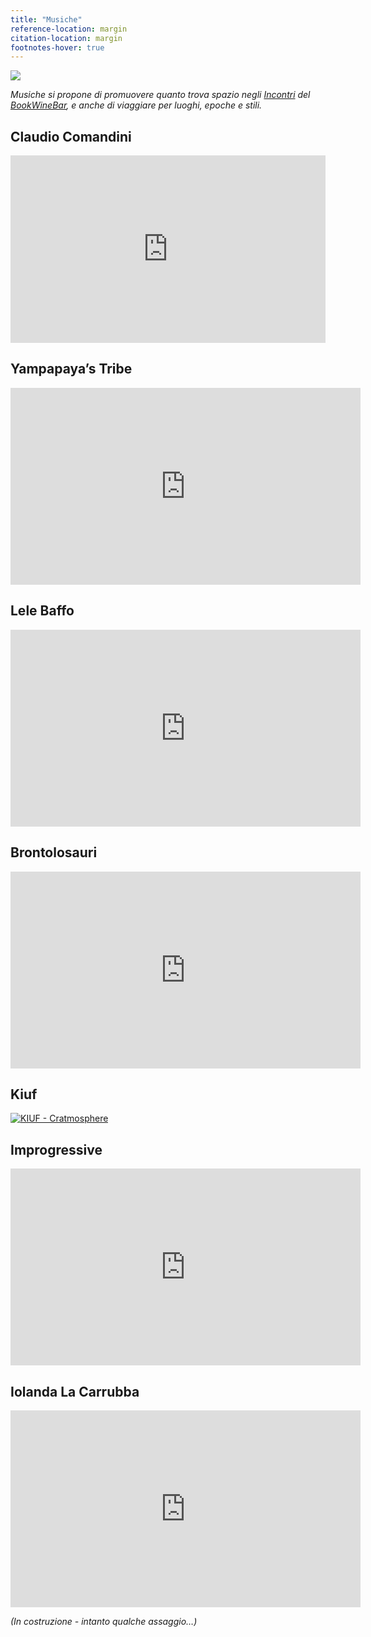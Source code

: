 ```yaml
---
title: "Musiche"
reference-location: margin
citation-location: margin
footnotes-hover: true
---
```


![](images/immagini_bookwinebar/bar/Musici.JPG){fig-align="center"}

*Musiche si propone di promuovere quanto trova spazio negli [Incontri](https://grandtour.shop/incontri.html) del [BookWineBar](https://grandtour.shop/bookwinebar.html), e anche di viaggiare per luoghi, epoche e stili.*


## Claudio Comandini

<iframe width="100%" height="300" scrolling="no" frameborder="no"  src="https://w.soundcloud.com/player/?url=https%3A//api.soundcloud.com/tracks/115271608&color=%23ff5500&auto_play=false&hide_related=false&show_comments=true&show_user=true&show_reposts=false&show_teaser=true&visual=true"></iframe></div>


## Yampapaya's Tribe

<iframe width="560" height="315" src="https://www.youtube.com/embed/Vb628fmrEQM?si=Hpl0UJPw6g7c2Rax" title="YouTube video player" frameborder="0" allow="accelerometer; autoplay; clipboard-write; encrypted-media; gyroscope; picture-in-picture; web-share" referrerpolicy="strict-origin-when-cross-origin" allowfullscreen>

</iframe>


## Lele Baffo

<iframe width="560" height="315" src="https://www.youtube.com/embed/v_V1Iwwk8tg?si=rO1LQSMNMSbiFcrJ" title="YouTube video player" frameborder="0" allow="accelerometer; autoplay; clipboard-write; encrypted-media; gyroscope; picture-in-picture; web-share" referrerpolicy="strict-origin-when-cross-origin" allowfullscreen>

</iframe>


## Brontolosauri

<iframe width="560" height="315" src="https://www.youtube.com/embed/-IcvOQ-lS5A?si=fdfV2hS0_lgEmDpE" title="YouTube video player" frameborder="0" allow="accelerometer; autoplay; clipboard-write; encrypted-media; gyroscope; picture-in-picture; web-share" referrerpolicy="strict-origin-when-cross-origin" allowfullscreen>

</iframe>


## Kiuf

[![KIUF - Cratmosphere](images/kiuf.jpg){fig-align="left"}](https://www.n1m.com/kiuf/song/1170409-Cratmosphere)


## Improgressive

<iframe width="560" height="315" src="https://www.youtube.com/embed/zwdDUPT1D9U?si=jmNZJ4Zi7gW9CJYr" title="YouTube video player" frameborder="0" allow="accelerometer; autoplay; clipboard-write; encrypted-media; gyroscope; picture-in-picture; web-share" referrerpolicy="strict-origin-when-cross-origin" allowfullscreen>

</iframe>


## Iolanda La Carrubba

<iframe width="560" height="315" src="https://www.youtube.com/embed/XizPYvwnEZk?si=ekPQehCRRlmV0ZJW" title="YouTube video player" frameborder="0" allow="accelerometer; autoplay; clipboard-write; encrypted-media; gyroscope; picture-in-picture; web-share" referrerpolicy="strict-origin-when-cross-origin" allowfullscreen>

</iframe>


*(In costruzione - intanto qualche assaggio...)*
